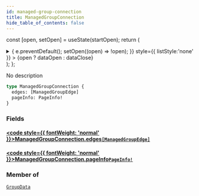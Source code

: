 ```yaml
---
id: managed-group-connection
title: ManagedGroupConnection
hide_table_of_contents: false
---
```






const [open, setOpen] = useState(startOpen);
return (
<details {...(open ? { open: true } : {})} className="details" style={{ border:'none', boxShadow:'none', background:'var(--ifm-background-color)' }}>
<summary
onClick={(e) => {
e.preventDefault();
setOpen((open) => !open);
}}
style={{ listStyle:'none' }} >
{open ? dataOpen : dataClose}
</summary>
{open && children}
</details>
);
};

No description

```graphql
type ManagedGroupConnection {
  edges: [ManagedGroupEdge]
  pageInfo: PageInfo!
}
```

### Fields

#### [<code style={{ fontWeight: 'normal' }}>ManagedGroupConnection.<b>edges</b></code>](#)<Bullet />[`[ManagedGroupEdge]`](/api/objects/managed-group-edge) <Badge class="badge badge--secondary" text="list"/> <Badge class="badge badge--secondary" text="object"/>

>

#### [<code style={{ fontWeight: 'normal' }}>ManagedGroupConnection.<b>pageInfo</b></code>](#)<Bullet />[`PageInfo!`](/api/objects/page-info) <Badge class="badge badge--secondary" text="non-null"/> <Badge class="badge badge--secondary" text="object"/>

>

### Member of

[`GroupData`](/api/objects/group-data) <Badge class="badge badge--secondary" text="object"/>
